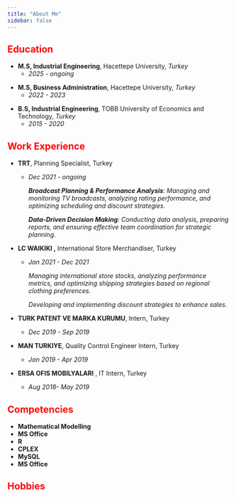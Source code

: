 ```yaml
---
title: "About Me"
sidebar: false 
---
```


## [Education]{style="color:red;"}

-   **M.S, Industrial Engineering**, Hacettepe University, *Turkey*
    -   *2025 - ongoing*

<!-- -->

-   **M.S, Business Administration**, Hacettepe University, *Turkey*
    -   *2022 - 2023*

<!-- -->

-   **B.S, Industrial Engineering**, TOBB University of Economics and Technology, *Turkey*
    -   *2015 - 2020*

## [Work Experience]{style="color:red;"}

-   **TRT**, Planning Specialist, Turkey

    -   *Dec 2021 - ongoing*

        ***Broadcast Planning & Performance Analysis**: Managing and monitoring TV broadcasts, analyzing rating performance, and optimizing scheduling and discount strategies.*

        ***Data-Driven Decision Making**: Conducting data analysis, preparing reports, and ensuring effective team coordination for strategic planning.*

-   **LC WAIKIKI ,** International Store Merchandiser, Turkey

    -   *Jan 2021 - Dec 2021*

        *Managing international store stocks, analyzing performance metrics, and optimizing shipping strategies based on regional clothing preferences.*

        *Developing and implementing discount strategies to enhance sales*.

-   **TURK PATENT VE MARKA KURUMU**, Intern, Turkey

    -   *Dec 2019 - Sep 2019*

-   **MAN TURKIYE**, Quality Control Engineer Intern, Turkey

    -   *Jan 2019 - Apr 2019*

-   **ERSA OFIS MOBILYALARI** , IT Intern, Turkey

    -   *Aug 2018- May 2019*\

## [Competencies]{style="color:red;"}

-   **Mathematical Modelling**
-   **MS Office**
-   **R**
-   **CPLEX**
-   **MySQL**
-   **MS Office**

## [Hobbies]{style="color:red;"}
